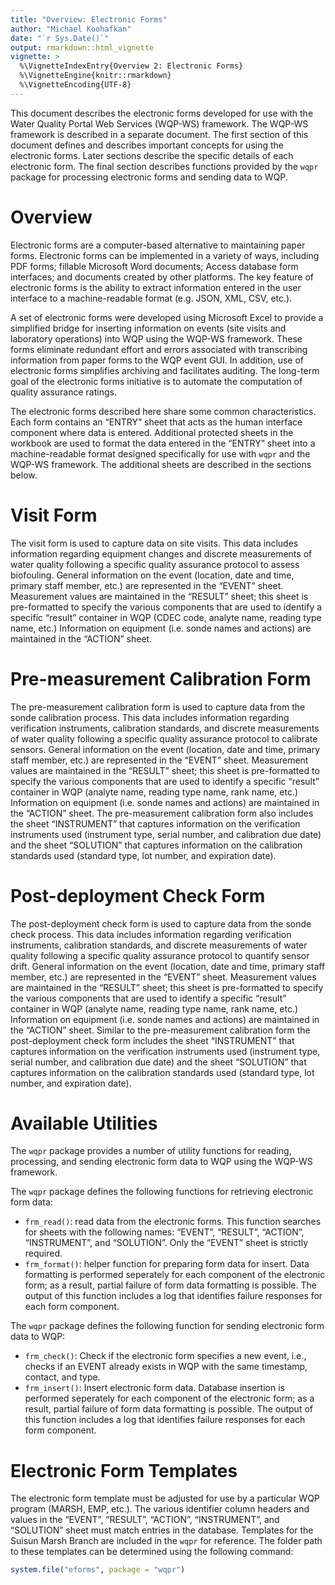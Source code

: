 ```yaml
---
title: "Overview: Electronic Forms"
author: "Michael Koohafkan"
date: "`r Sys.Date()`"
output: rmarkdown::html_vignette
vignette: >
  %\VignetteIndexEntry{Overview 2: Electronic Forms}
  %\VignetteEngine{knitr::rmarkdown}
  %\VignetteEncoding{UTF-8}
---
```


This document describes the electronic forms developed for
use with the Water Quality Portal Web Services (WQP-WS)
framework. The WQP-WS framework is described in a 
separate document. The first section of this document defines 
and describes important concepts for using the electronic 
forms. Later sections describe the specific details of each
electronic form. The final section describes functions provided
by the `wqpr` package for processing electronic forms and sending
data to WQP.

# Overview

Electronic forms are a computer-based alternative to maintaining
paper forms. Electronic forms can be implemented in a variety of
ways, including PDF forms; fillable Microsoft Word documents; 
Access database form interfaces; and documents created by other
platforms. The key feature of electronic forms is the ability to
extract information entered in the user interface to a 
machine-readable format (e.g. JSON, XML, CSV, etc.).

A set of electronic forms were developed using Microsoft Excel
to provide a simplified
bridge for inserting information on events (site visits and
laboratory operations) into WQP using the WQP-WS framework. These
forms eliminate redundant effort and errors associated with
transcribing information from paper forms to the WQP event GUI.
In addition, use of electronic forms simplifies archiving and
facilitates auditing. The long-term goal of the electronic
forms initiative is to automate the computation of quality
assurance ratings.

The electronic forms described here share some common 
characteristics. Each form contains an "ENTRY" sheet that
acts as the human interface component where data is entered.
Additional protected sheets in the workbook are used to format
the data entered in the "ENTRY" sheet into a machine-readable
format designed specifically for use with `wqpr` and the WQP-WS
framework. The additional sheets are described in the sections
below.

# Visit Form

The visit form is used to capture data on site visits. This data
includes information regarding equipment changes and discrete
measurements of water quality following a specific quality assurance
protocol to assess biofouling. General information on the event
(location, date and time, primary staff member, etc.) are represented
in the "EVENT" sheet. Measurement values are maintained in the "RESULT"
sheet; this sheet is pre-formatted to specify the various components
that are used to identify a specific "result" container in WQP 
(CDEC code, analyte name, reading type name, etc.) Information on 
equipment (i.e. sonde names and actions) are maintained in the 
"ACTION" sheet.

# Pre-measurement Calibration Form

The pre-measurement calibration form is used to capture data from 
the sonde calibration process. This data includes information regarding 
verification instruments, calibration standards, and discrete
measurements of water quality following a specific quality assurance
protocol to calibrate sensors. General information on the event
(location, date and time, primary staff member, etc.) are represented
in the "EVENT" sheet. Measurement values are maintained in the "RESULT"
sheet; this sheet is pre-formatted to specify the various components
that are used to identify a specific "result" container in WQP 
(analyte name, reading type name, rank name, etc.) Information on 
equipment (i.e. sonde names and actions) are maintained in the 
"ACTION" sheet. The pre-measurement calibration form also includes the
sheet "INSTRUMENT" that captures information on the verification instruments
used (instrument type, serial number, and calibration due date) and the
sheet "SOLUTION" that captures information on the calibration standards used
(standard type, lot number, and expiration date).


# Post-deployment Check Form

The post-deployment check form is used to capture data from 
the sonde check process. This data includes information regarding 
verification instruments, calibration standards, and discrete
measurements of water quality following a specific quality assurance
protocol to quantify sensor drift. General information on the event
(location, date and time, primary staff member, etc.) are represented
in the "EVENT" sheet. Measurement values are maintained in the "RESULT"
sheet; this sheet is pre-formatted to specify the various components
that are used to identify a specific "result" container in WQP 
(analyte name, reading type name, rank name, etc.) Information on 
equipment (i.e. sonde names and actions) are maintained in the 
"ACTION" sheet. Similar to the pre-measurement calibration form 
the post-deployment check form includes the sheet "INSTRUMENT" that captures 
information on the verification instruments used (instrument type, 
serial number, and calibration due date) and the sheet "SOLUTION" that
captures information on the calibration standards used (standard type,
lot number, and expiration date).

# Available Utilities

The `wqpr` package provides a number of utility functions for reading,
processing, and sending electronic form data to WQP using the WQP-WS
framework. 

The `wqpr` package defines the following functions for 
retrieving electronic form data:

- `frm_read()`: read data from the electronic forms. This function
  searches for sheets with the following names: "EVENT", "RESULT",
  "ACTION", "INSTRUMENT", and "SOLUTION". Only the "EVENT" sheet is
  strictly required.
- `frm_format()`: helper function for preparing form data for insert.
  Data formatting is performed seperately for each component of the
  electronic form; as a result, partial failure of form data formatting
  is possible. The output of this function includes a log that identifies
  failure responses for each form component.

The `wqpr` package defines the following function for
sending electronic form data to WQP:

- `frm_check()`: Check if the electronic form specifies a new event, i.e.,
  checks if an EVENT already exists in WQP with the same timestamp, contact,
  and type.
- `frm_insert()`: Insert electronic form data. Database insertion
  is performed seperately for each component of the
  electronic form; as a result, partial failure of form data formatting
  is possible. The output of this function includes a log that identifies
  failure responses for each form component.

# Electronic Form Templates

The electronic form template must be adjusted for use by a particular WQP
program (MARSH, EMP, etc.). The various identifier column headers and
values in the "EVENT", "RESULT", "ACTION", "INSTRUMENT", and 
"SOLUTION" sheet must match entries in the database. Templates for the 
Suisun Marsh Branch are included in the `wqpr` for reference. The folder path
to these templates can be determined using the following command:

```r
system.file("eforms", package = "wqpr")
```
